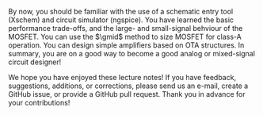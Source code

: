 By now, you should be familiar with the use of a schematic entry tool (Xschem) and circuit simulator (ngspice). You have learned the basic performance trade-offs, and the large- and small-signal behviour of the MOSFET. You can use the $\gmid$ method to size MOSFET for class-A operation. You can design simple amplifiers based on OTA structures. In summary, you are on a good way to become a good analog or mixed-signal circuit designer!

::: {.callout-important title="Feedback"}
We hope you have enjoyed these lecture notes! If you have feedback, suggestions, additions, or corrections, please send us an e-mail, create a GitHub issue, or provide a GitHub pull request. Thank you in advance for your contributions!
:::
